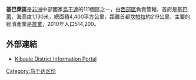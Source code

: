 {{Infobox settlement
|name=基巴萊區
|settlement_type=
|native_name      =
|nickname           =
|image_skyline
|image_size          =
|image_caption       =
|image_flag         =
|image_seal         =
|image_map          = Kibale District Uganda.png
|map_caption        = 
|coordinates_region   = UG
|subdivision_type1  = 國家
|subdivision_name1  = {{flag|Uganda}}
|subdivision_type2  = 地理區
|subdivision_name2  = [[西部區_(烏干達)|西部區]]
|subdivision_type3  = 首府
|subdivision_name3 = [[基巴萊|基巴萊]]
|subdivision_type4 = 
|subdivision_name4 = 
|leader_title       =
|leader_name        =
|established_title  =
|established_date   =
|area_magnitude     =
|area_total_km2         = 4400
|area_land_km2          =3545
|area_water_km2         =855
|population_as_of   = 2010估計
|population_note    =
|population_total   = 514200
|population_metro   =
|population_density_km2 =145
|timezone           =[[東非時間|東非時間]]
|utc_offset         = +3
|timezone_DST       =
|utc_offset_DST     =
|latd=00|latm=58|lats=|latNS=N
|longd=30|longm=59|longs=|longEW=E
|elevation_m          = 1130
|blank_name             =
|blank_info             =
|website            = [https://web.archive.org/web/20090801123526/http://www.kibaale.go.ug/]
|footnotes          =
}}

'''基巴萊區'''是[[非洲|非洲]]中部國家[[烏干達|烏干達]]的111個區之一，由[[西部區_(烏干達)|西部區]]負責管轄，首府是[[基巴萊|基巴萊]]，海高度1,130米，總面積4,400平方公里，距離首都[[坎帕拉|坎帕拉]]約219公里，主要的經濟產業是[[農業|農業]]，2010年人口514,200。

==外部連結==
* [https://web.archive.org/web/20090801123526/http://www.kibaale.go.ug/ Kibaale District Information Portal]

{{Coord|0|59|N|31|05|E|source:jawiki_region:UG_type:adm1st|display=title}}

{{Uganda-stub}}
{{烏干達行政區劃}}

[[Category:乌干达区份|Category:乌干达区份]]